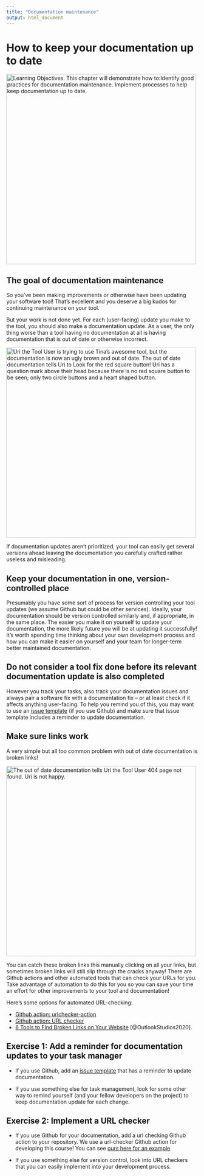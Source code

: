 ```yaml
---
title: "Documentation maintenance"
output: html_document
---
```


# How to keep your documentation up to date

<img src="https://docs.google.com/presentation/d/1cd434bkLer_CJ04GzpsZwzeEA9gjc5Ho6QimiHPbyEg/export/png?id=1cd434bkLer_CJ04GzpsZwzeEA9gjc5Ho6QimiHPbyEg&pageid=gd5f2c75a67_0_0" width="500" height="500" alt="Learning Objectives. This chapter will demonstrate how to:Identify good practices for documentation maintenance. Implement processes to help keep documentation up to date."/>

## The goal of documentation maintenance

So you've been making improvements or otherwise have been updating your software tool!
That's excellent and you deserve a big kudos for continuing maintenance on your tool.

But your work is not done yet. For each (user-facing) update you make to the tool, you should also make a documentation update.
As a user, the only thing worse than a tool having no documentation at all is having documentation that is out of date or otherwise incorrect.

<img src="https://docs.google.com/presentation/d/1cd434bkLer_CJ04GzpsZwzeEA9gjc5Ho6QimiHPbyEg/export/png?id=1cd434bkLer_CJ04GzpsZwzeEA9gjc5Ho6QimiHPbyEg&pageid=gd5f2c75a67_0_5" width="500" height="500" alt="Uri the Tool User is trying to use Tina’s awesome tool, but the documentation is now an ugly brown and out of date. The out of date documentation tells Uri to Look for the red square button! Uri has a question mark above their head because there is no red square button to be seen; only two circle buttons and a heart shaped button."/>

If documentation updates aren't prioritized, your tool can easily get several versions ahead leaving the documentation you carefully crafted rather useless and misleading.

## Keep your documentation in one, version-controlled place

Presumably you have some sort of process for version controlling your tool updates (we assume Github but could be other services).
Ideally, your documentation should be version controlled similarly and, if appropriate, in the same place.
The easier you make it on yourself to update your documentation, the more likely future you will be at updating it successfully!
It's worth spending time thinking about your own development process and how you can make it easier on yourself and your team for longer-term better maintained documentation.

## Do not consider a tool fix done before its relevant documentation update is also completed

However you track your tasks, also track your documentation issues and always pair a software fix with a documentation fix -- or at least check if it affects anything user-facing.
To help you remind you of this, you may want to use an [issue template](https://docs.github.com/en/communities/using-templates-to-encourage-useful-issues-and-pull-requests/configuring-issue-templates-for-your-repository) (if you use Github) and make sure that issue template includes a reminder to update documentation.

## Make sure links work

A very simple but all too common problem with out of date documentation is broken links!

<img src="https://docs.google.com/presentation/d/1cd434bkLer_CJ04GzpsZwzeEA9gjc5Ho6QimiHPbyEg/export/png?id=1cd434bkLer_CJ04GzpsZwzeEA9gjc5Ho6QimiHPbyEg&pageid=gd5f2c75a67_0_37" width="500" height="500" alt="The out of date documentation tells Uri the Tool User 404 page not found. Uri is not happy." />

You can catch these broken links this manually clicking on all your links, but sometimes broken links will still slip through the cracks anyway!
There are Github actions and other automated tools that can check your URLs for you.
Take advantage of automation to do this for you so you can save your time an effort for other improvements to your tool and documentation!

Here's some options for automated URL-checking:

- [Github action: urlchecker-action](https://github.com/marketplace/actions/urlchecker-action)
- [Github action: URL checker](https://github.com/marketplace/actions/url-checker)
- [6 Tools to Find Broken Links on Your Website](https://www.outlookstudios.com/tools-to-find-broken-links-on-your-website/) [@OutlookStudios2020].

## Exercise 1: Add a reminder for documentation updates to your task manager

- If you use Github, add an [issue template](https://docs.github.com/en/communities/using-templates-to-encourage-useful-issues-and-pull-requests/configuring-issue-templates-for-your-repository) that has a reminder to update documentation.

- If you use something else for task management, look for some other way to remind yourself (and your fellow developers on the project) to keep documentation update for each change.

## Exercise 2: Implement a URL checker

- If you use Github for your documentation, add a url checking Github action to your repository.
We use a url-checker Github action for developing this course!
You can see [ours here for an example](https://github.com/jhudsl/ITCR_Documentation_and_Usability/blob/main/.github/workflows/url-checker.yml).

- If you use something else for version control, look into URL checkers that you can easily implement into your development process.  
